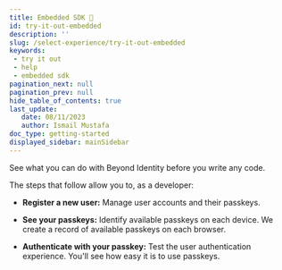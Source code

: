 ```yaml
---
title: Embedded SDK 🚀
id: try-it-out-embedded
description: ''
slug: /select-experience/try-it-out-embedded
keywords: 
 - try it out
 - help
 - embedded sdk
pagination_next: null
pagination_prev: null
hide_table_of_contents: true
last_update: 
   date: 08/11/2023
   author: Ismail Mustafa
doc_type: getting-started
displayed_sidebar: mainSidebar
---
```


See what you can do with Beyond Identity before you write any code.

The steps that follow allow you to, as a developer: 

- **Register a new user:** Manage user accounts and their passkeys.

- **See your passkeys:** Identify available passkeys on each device. We create a record of available passkeys on each browser.

- **Authenticate with your passkey:** Test the user authentication experience. You'll see how easy it is to use passkeys.


<TryItOut />
